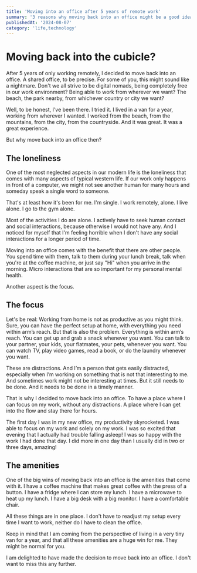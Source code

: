 ```yaml
---
title: 'Moving into an office after 5 years of remote work'
summary: '3 reasons why moving back into an office might be a good idea.'
publishedAt: '2024-08-07'
category: 'life,technology'
---
```


# Moving back into the cubicle?

After 5 years of only working remotely, I decided to move back into an office.
A shared office, to be precise.
For some of you, this might sound like a nightmare.
Don't we all strive to be digital nomads, being completely free in our work environment? Being able to work from wherever we want?
The beach, the park nearby, from whichever country or city we want?

Well, to be honest, I’ve been there. I tried it. I lived in a van for a year, working from wherever I wanted. I worked from the beach, from the mountains, from the city, from the countryside.
And it was great.
It was a great experience.

But why move back into an office then?

## The loneliness

One of the most neglected aspects in our modern life is the loneliness
that comes with many aspects of typical western life.
If our work only happens in front of a computer, we might not see another human for many hours
and someday speak a single word to someone.

That's at least how it's been for me.
I'm single.
I work remotely, alone.
I live alone.
I go to the gym alone.

Most of the activities I do are alone.
I actively have to seek human contact and social interactions, because otherwise I would not have any.
And I noticed for myself that I'm feeling horrible when I don't have any social interactions for a longer period of time.

Moving into an office comes with the benefit that there are other people. You spend time with them, talk to them during your lunch break,
talk when you're at the coffee machine, or just say "Hi" when you arrive in the morning.
Micro interactions that are so important for my personal mental health.

Another aspect is the focus.

## The focus

Let's be real: Working from home is not as productive as you might think. Sure, you can have the perfect setup at home, with everything
you need within arm’s reach. But that is also the problem. Everything is within arm’s reach. You can get up and grab a snack whenever you want.
You can talk to your partner, your kids, your flatmates, your pets, whenever you want.
You can watch TV, play video games, read a book, or do the laundry whenever you want.

These are distractions. And I’m a person that gets easily distracted, especially when I’m working on something that is not that interesting to me.
And sometimes work might not be interesting at times.
But it still needs to be done. And it needs to be done in a timely manner.

That is why I decided to move back into an office. To have a place where I can focus on my work, without any distractions.
A place where I can get into the flow and stay there for hours.

The first day I was in my new office, my productivity skyrocketed.
I was able to focus on my work and solely on my work.
I was so excited that evening that I actually had trouble falling asleep! I was so happy with the work I had done that day.
I did more in one day than I usually did in two or three days, amazing!

## The amenities

One of the big wins of moving back into an office is the amenities that come with it.
I have a coffee machine that makes great coffee with the press of a button.
I have a fridge where I can store my lunch. I have a microwave to heat up my lunch.
I have a big desk with a big monitor. I have a comfortable chair.

All these things are in one place.
I don't have to readjust my setup every time I want to work, neither do I have to clean the office.

Keep in mind that I am coming from the perspective of living in a very tiny van for a year,
and that all these amenities are a huge win for me.
They might be normal for you.


I am delighted to have made the decision to move back into an office. I don't want to miss this any further.